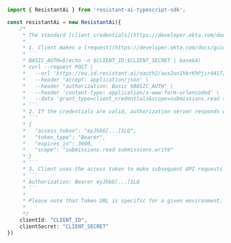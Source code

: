 ```typescript index.ts
import { ResistantAi } from 'resistant-ai-typescript-sdk';

const resistantAi = new ResistantAi({
    /*
     * The standard [client credentials](https://developer.okta.com/docs/guides/implement-grant-type/clientcreds/main/#about-the-client-credentials-grant) flow:
     * 
     * 1. Client makes a [request](https://developer.okta.com/docs/guides/implement-grant-type/clientcreds/main/#request-for-token) to authorization server using client credentials
     * ```
     * BASIC_AUTH=$(echo -n $CLIENT_ID:$CLIENT_SECRET | base64)
     * curl --request POST \
     *   --url 'https://eu.id.resistant.ai/oauth2/aus2un1hkrKhPjir4417/v1/token' \
     *   --header 'accept: application/json' \
     *   --header "authorization: Basic $BASIC_AUTH" \
     *   --header 'content-type: application/x-www-form-urlencoded' \
     *   --data 'grant_type=client_credentials&scope=submissions.read submissions.write'
     * ```
     * 2. If the credentials are valid, authorization server responds with an access token
     * ```
     * {
     *   "access_token": "eyJhbG[...]1LQ",
     *   "token_type": "Bearer",
     *   "expires_in": 3600,
     *   "scope": "submissions.read submissions.write"
     * }
     * ```
     * 3. Client uses the access token to make subsequent API requests with Authorization header
     * ```
     * Authorization: Bearer eyJhbG[...]1LQ
     * ```
     * 
     * Please note that Token URL is specific for a given environment. Correct URL is in the corresponding environment documentation.
     * 
     */
    clientId: "CLIENT_ID",
    clientSecret: "CLIENT_SECRET"
})
```